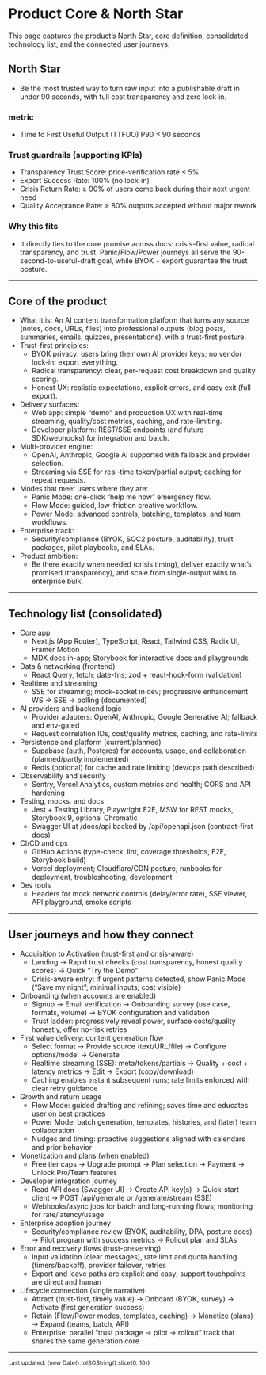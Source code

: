
<Meta title="Overview/Product Core & North Star" />

# Product Core & North Star

This page captures the product’s North Star, core definition, consolidated technology list, and the connected user journeys.

## North Star

- Be the most trusted way to turn raw input into a publishable draft in under 90 seconds, with full cost transparency and zero lock‑in.

### metric

- Time to First Useful Output (TTFUO) P90 ≤ 90 seconds

### Trust guardrails (supporting KPIs)

- Transparency Trust Score: price-verification rate ≤ 5%
- Export Success Rate: 100% (no lock-in)
- Crisis Return Rate: ≥ 90% of users come back during their next urgent need
- Quality Acceptance Rate: ≥ 80% outputs accepted without major rework

### Why this fits

- It directly ties to the core promise across docs: crisis-first value, radical transparency, and trust. Panic/Flow/Power journeys all serve the 90-second-to-useful-draft goal, while BYOK + export guarantee the trust posture.

---

## Core of the product

- What it is: An AI content transformation platform that turns any source (notes, docs, URLs, files) into professional outputs (blog posts, summaries, emails, quizzes, presentations), with a trust-first posture.
- Trust-first principles:
  - BYOK privacy: users bring their own AI provider keys; no vendor lock-in; export everything.
  - Radical transparency: clear, per-request cost breakdown and quality scoring.
  - Honest UX: realistic expectations, explicit errors, and easy exit (full export).
- Delivery surfaces:
  - Web app: simple “demo” and production UX with real-time streaming, quality/cost metrics, caching, and rate-limiting.
  - Developer platform: REST/SSE endpoints (and future SDK/webhooks) for integration and batch.
- Multi-provider engine:
  - OpenAI, Anthropic, Google AI supported with fallback and provider selection.
  - Streaming via SSE for real-time token/partial output; caching for repeat requests.
- Modes that meet users where they are:
  - Panic Mode: one-click “help me now” emergency flow.
  - Flow Mode: guided, low-friction creative workflow.
  - Power Mode: advanced controls, batching, templates, and team workflows.
- Enterprise track:
  - Security/compliance (BYOK, SOC2 posture, auditability), trust packages, pilot playbooks, and SLAs.
- Product ambition:
  - Be there exactly when needed (crisis timing), deliver exactly what’s promised (transparency), and scale from single-output wins to enterprise bulk.

---

## Technology list (consolidated)

- Core app
  - Next.js (App Router), TypeScript, React, Tailwind CSS, Radix UI, Framer Motion
  - MDX docs in-app; Storybook for interactive docs and playgrounds
- Data & networking (frontend)
  - React Query, fetch; date-fns; zod + react-hook-form (validation)
- Realtime and streaming
  - SSE for streaming; mock-socket in dev; progressive enhancement WS → SSE → polling (documented)
- AI providers and backend logic
  - Provider adapters: OpenAI, Anthropic, Google Generative AI; fallback and env-gated
  - Request correlation IDs, cost/quality metrics, caching, and rate-limits
- Persistence and platform (current/planned)
  - Supabase (auth, Postgres) for accounts, usage, and collaboration (planned/partly implemented)
  - Redis (optional) for cache and rate limiting (dev/ops path described)
- Observability and security
  - Sentry, Vercel Analytics, custom metrics and health; CORS and API hardening
- Testing, mocks, and docs
  - Jest + Testing Library, Playwright E2E, MSW for REST mocks, Storybook 9, optional Chromatic
  - Swagger UI at /docs/api backed by /api/openapi.json (contract-first docs)
- CI/CD and ops
  - GitHub Actions (type-check, lint, coverage thresholds, E2E, Storybook build)
  - Vercel deployment; Cloudflare/CDN posture; runbooks for deployment, troubleshooting, development
- Dev tools
  - Headers for mock network controls (delay/error rate), SSE viewer, API playground, smoke scripts

---

## User journeys and how they connect

- Acquisition to Activation (trust-first and crisis-aware)
  - Landing → Rapid trust checks (cost transparency, honest quality scores) → Quick “Try the Demo”
  - Crisis-aware entry: if urgent patterns detected, show Panic Mode (“Save my night”; minimal inputs; cost visible)
- Onboarding (when accounts are enabled)
  - Signup → Email verification → Onboarding survey (use case, formats, volume) → BYOK configuration and validation
  - Trust ladder: progressively reveal power, surface costs/quality honestly, offer no-risk retries
- First value delivery: content generation flow
  - Select format → Provide source (text/URL/file) → Configure options/model → Generate
  - Realtime streaming (SSE): meta/tokens/partials → Quality + cost + latency metrics → Edit → Export (copy/download)
  - Caching enables instant subsequent runs; rate limits enforced with clear retry guidance
- Growth and return usage
  - Flow Mode: guided drafting and refining; saves time and educates user on best practices
  - Power Mode: batch generation, templates, histories, and (later) team collaboration
  - Nudges and timing: proactive suggestions aligned with calendars and prior behavior
- Monetization and plans (when enabled)
  - Free tier caps → Upgrade prompt → Plan selection → Payment → Unlock Pro/Team features
- Developer integration journey
  - Read API docs (Swagger UI) → Create API key(s) → Quick-start client → POST /api/generate or /generate/stream (SSE)
  - Webhooks/async jobs for batch and long-running flows; monitoring for rate/latency/usage
- Enterprise adoption journey
  - Security/compliance review (BYOK, auditability, DPA, posture docs) → Pilot program with success metrics → Rollout plan and SLAs
- Error and recovery flows (trust-preserving)
  - Input validation (clear messages), rate limit and quota handling (timers/backoff), provider failover, retries
  - Export and leave paths are explicit and easy; support touchpoints are direct and human
- Lifecycle connection (single narrative)
  - Attract (trust-first, timely value) → Onboard (BYOK, survey) → Activate (first generation success)
  - Retain (Flow/Power modes, templates, caching) → Monetize (plans) → Expand (teams, batch, API)
  - Enterprise: parallel “trust package → pilot → rollout” track that shares the same generation core

---

<small>Last updated: {new Date().toISOString().slice(0, 10)}</small>
